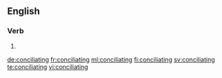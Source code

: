 ==English==

===Verb===
{{head|en}}

# {{present participle of|conciliate|lang=en}}

[[de:conciliating]]
[[fr:conciliating]]
[[ml:conciliating]]
[[fi:conciliating]]
[[sv:conciliating]]
[[te:conciliating]]
[[vi:conciliating]]